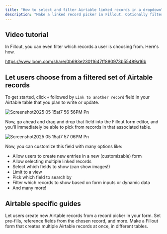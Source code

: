 ```yaml
---
title: "How to select and filter Airtable linked records in a dropdown"
description: "Make a linked record picker in Fillout. Optionally filter records based on prior inputs."
---
```


## Video tutorial

In Fillout, you can even filter which records a user is choosing from. Here's how.

https://www.loom.com/share/0b693e23011647ff880973b55489a16b

## **Let users choose from a filtered set of Airtable records**

To get started, click `+` followed by `Link to another record` field in your Airtable table that you plan to write or update.

![Screenshot2025 05 15at7 56 56PM Pn](/images/Screenshot2025-05-15at7.56.56PM.png)

Now, go ahead and drag and drop that field into the Fillout form editor, and you'll immediately be able to pick from records in that associated table.

![Screenshot2025 05 15at7 57 06PM Pn](/images/Screenshot2025-05-15at7.57.06PM.png)

Now, you can customize this field with many options like:

- Allow users to create new entries in a new (customizable) form
- Allow selecting multiple linked records
- Select which fields to show (can show images\!)
- Limit to a view
- Pick which field to search by
- Filter which records to show based on form inputs or dynamic data
- And many more\!

## Airtable specific guides

<CardGroup cols={3}>
  <Card title="Create new linked records" icon="files-medical" iconType="regular" color="#FFC738">
    Let users create new Airtable records from a record picker in your form.
  </Card>
  <Card title="Working with linked record pickers" icon="folder-medical" iconType="regular" color="#FFC738">
    Set pre-fills, reference fields from the chosen record, and more.
  </Card>
  <Card title="Create multiple records" icon="cabinet-filing" iconType="regular" color="#FFC738">
    Make a Fillout form that creates multiple Airtable records at once, in different tables.
  </Card>
</CardGroup>